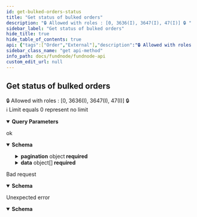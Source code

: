 ```yaml
---
id: get-bulked-orders-status
title: "Get status of bulked orders"
description: "🔒 Allowed with roles : [0, 3636(I), 3647(I), 47(I)] 🔒 "
sidebar_label: "Get status of bulked orders"
hide_title: true
hide_table_of_contents: true
api: {"tags":["Order","External"],"description":"🔒 Allowed with roles : [0, 3636(I), 3647(I), 47(I)] 🔒 \\\nℹ️ Limit equals 0 represent no limit\n","operationId":"getBulkedOrdersStatus","parameters":[{"name":"masterRef","in":"query","description":"The Fundnode reference of the bulked order","required":false,"style":"form","explode":true,"schema":{"type":"string"},"example":"FDLT0ld0dv3cjgmx"},{"name":"page","in":"query","required":false,"style":"form","explode":true,"schema":{"type":"integer","default":0}},{"name":"limit","in":"query","required":false,"style":"form","explode":true,"schema":{"type":"integer","default":100}},{"name":"sortKey","in":"query","required":false,"style":"form","explode":true,"schema":{"type":"string","default":"createdAt","enum":["createdAt","masterRef","state"]}},{"name":"sortValue","in":"query","required":false,"style":"form","explode":true,"schema":{"type":"string","default":"desc","enum":["asc","desc"]}}],"responses":{"200":{"description":"ok","content":{"application/json":{"schema":{"required":["data","pagination"],"type":"object","properties":{"pagination":{"required":["next","page","perPage","prev","total","totalPage"],"type":"object","properties":{"total":{"type":"integer","format":"int64"},"page":{"type":"integer","format":"int64"},"perPage":{"type":"integer","format":"int64"},"prev":{"type":"integer","format":"int64"},"next":{"type":"integer","format":"int64"},"totalPage":{"type":"integer","format":"int64"}},"title":"PaginatedStatus_pagination"},"data":{"minItems":0,"type":"array","items":{"required":["cashSttlDt","fees","grossAmt","masterRef","nav","netAmt","unitsNb"],"type":"object","properties":{"masterRef":{"type":"string","description":"The unique reference of your Bulked Order in FundsDLT","nullable":false,"example":"FDLT0lcyv20loezb"},"unitsNb":{"type":"string","description":"Number of shares (available since CONF)","nullable":true},"netAmt":{"type":"string","description":"Net amount (available since CONF)","nullable":true},"grossAmt":{"type":"string","description":"Gross amount","nullable":true},"nav":{"type":"string","description":"Nav","nullable":true},"cashSttlDt":{"pattern":"^\\d{4}\\d{2}\\d{2}$","type":"string","description":"Cash settlement date (available since CONF)","nullable":true,"example":"20230106"},"fees":{"type":"array","nullable":true,"items":{"required":["feeAmnt","feeName"],"type":"object","properties":{"feeName":{"type":"string"},"feeAmnt":{"type":"number","format":"double"}},"title":"submitOrderConfirmation_fees"}}},"title":"PaginatedBulkStatus_data"}}},"title":"inline_response_200_2"}}}},"400":{"description":"Bad request","content":{"application/json":{"schema":{"required":["code","message"],"type":"object","properties":{"code":{"type":"string"},"message":{"type":"string"}},"title":"inline_response_400"}}}},"500":{"description":"Unexpected error","content":{"application/json":{"schema":{"required":["code","message"],"type":"object","properties":{"code":{"type":"string"},"message":{"type":"string"}},"title":"inline_response_400"}}}}},"security":[{"bearerAuth":[]}],"method":"get","path":"/bulkOrderStatus","servers":[{"url":"/"}],"securitySchemes":{"bearerAuth":{"type":"http","scheme":"bearer","bearerFormat":"JWT"}},"info":{"title":"Fundnode API","description":"Fundnode API Endpoint","termsOfService":"http://swagger.io/terms/","contact":{"name":"Fundnode Team","url":"https://www.marketnode.com","email":"fundops@marketnode.com"},"license":{"name":"Apache 2.0","url":"https://www.apache.org/licenses/LICENSE-2.0.html"},"version":"0.30.0"},"postman":{"name":"Get status of bulked orders","description":{"content":"🔒 Allowed with roles : [0, 3636(I), 3647(I), 47(I)] 🔒 \\\nℹ️ Limit equals 0 represent no limit\n","type":"text/plain"},"url":{"path":["bulkOrderStatus"],"host":["{{baseUrl}}"],"query":[{"disabled":false,"description":{"content":"The Fundnode reference of the bulked order","type":"text/plain"},"key":"masterRef","value":""},{"disabled":false,"key":"page","value":""},{"disabled":false,"key":"limit","value":""},{"disabled":false,"key":"sortKey","value":""},{"disabled":false,"key":"sortValue","value":""}],"variable":[]},"header":[{"key":"Accept","value":"application/json"}],"method":"GET","auth":{"type":"bearer","bearer":[{"type":"any","value":"<Bearer Token>","key":"token"}]}}}
sidebar_class_name: "get api-method"
info_path: docs/fundnode/fundnode-api
custom_edit_url: null
---
```



## Get status of bulked orders



🔒 Allowed with roles : [0, 3636(I), 3647(I), 47(I)] 🔒 \
ℹ️ Limit equals 0 represent no limit


<details style={{"marginBottom":"1rem"}} data-collapsed={false} open={true}><summary style={{}}><strong>Query Parameters</strong></summary><div><ul><ParamsItem className={"paramsItem"} param={{"name":"masterRef","in":"query","description":"The Fundnode reference of the bulked order","required":false,"style":"form","explode":true,"schema":{"type":"string"},"example":"FDLT0ld0dv3cjgmx"}}></ParamsItem><ParamsItem className={"paramsItem"} param={{"name":"page","in":"query","required":false,"style":"form","explode":true,"schema":{"type":"integer","default":0}}}></ParamsItem><ParamsItem className={"paramsItem"} param={{"name":"limit","in":"query","required":false,"style":"form","explode":true,"schema":{"type":"integer","default":100}}}></ParamsItem><ParamsItem className={"paramsItem"} param={{"name":"sortKey","in":"query","required":false,"style":"form","explode":true,"schema":{"type":"string","default":"createdAt","enum":["createdAt","masterRef","state"]}}}></ParamsItem><ParamsItem className={"paramsItem"} param={{"name":"sortValue","in":"query","required":false,"style":"form","explode":true,"schema":{"type":"string","default":"desc","enum":["asc","desc"]}}}></ParamsItem></ul></div></details><div><ApiTabs><TabItem label={"200"} value={"200"}><div>

ok

</div><div><MimeTabs schemaType={"response"}><TabItem label={"application/json"} value={"application/json"}><SchemaTabs><TabItem label={"Schema"} value={"Schema"}><details style={{}} data-collapsed={false} open={true}><summary style={{"textAlign":"left"}}><strong>Schema</strong></summary><div style={{"textAlign":"left","marginLeft":"1rem"}}></div><ul style={{"marginLeft":"1rem"}}><SchemaItem collapsible={true} className={"schemaItem"}><details style={{}}><summary style={{}}><strong>pagination</strong><span style={{"opacity":"0.6"}}> object</span><strong style={{"fontSize":"var(--ifm-code-font-size)","color":"var(--openapi-required)"}}> required</strong></summary><div style={{"marginLeft":"1rem"}}><SchemaItem collapsible={false} name={"total"} required={true} schemaName={"int64"} qualifierMessage={undefined} schema={{"type":"integer","format":"int64"}}></SchemaItem><SchemaItem collapsible={false} name={"page"} required={true} schemaName={"int64"} qualifierMessage={undefined} schema={{"type":"integer","format":"int64"}}></SchemaItem><SchemaItem collapsible={false} name={"perPage"} required={true} schemaName={"int64"} qualifierMessage={undefined} schema={{"type":"integer","format":"int64"}}></SchemaItem><SchemaItem collapsible={false} name={"prev"} required={true} schemaName={"int64"} qualifierMessage={undefined} schema={{"type":"integer","format":"int64"}}></SchemaItem><SchemaItem collapsible={false} name={"next"} required={true} schemaName={"int64"} qualifierMessage={undefined} schema={{"type":"integer","format":"int64"}}></SchemaItem><SchemaItem collapsible={false} name={"totalPage"} required={true} schemaName={"int64"} qualifierMessage={undefined} schema={{"type":"integer","format":"int64"}}></SchemaItem></div></details></SchemaItem><SchemaItem collapsible={true} className={"schemaItem"}><details style={{}}><summary style={{}}><strong>data</strong><span style={{"opacity":"0.6"}}> object[]</span><strong style={{"fontSize":"var(--ifm-code-font-size)","color":"var(--openapi-required)"}}> required</strong></summary><div style={{"marginLeft":"1rem"}}><li><div style={{"fontSize":"var(--ifm-code-font-size)","opacity":"0.6","marginLeft":"-.5rem","paddingBottom":".5rem"}}>Array [</div></li><SchemaItem collapsible={false} name={"masterRef"} required={true} schemaName={"string"} qualifierMessage={undefined} schema={{"type":"string","description":"The unique reference of your Bulked Order in FundsDLT","nullable":false,"example":"FDLT0lcyv20loezb"}}></SchemaItem><SchemaItem collapsible={false} name={"unitsNb"} required={true} schemaName={"string"} qualifierMessage={undefined} schema={{"type":"string","description":"Number of shares (available since CONF)","nullable":true}}></SchemaItem><SchemaItem collapsible={false} name={"netAmt"} required={true} schemaName={"string"} qualifierMessage={undefined} schema={{"type":"string","description":"Net amount (available since CONF)","nullable":true}}></SchemaItem><SchemaItem collapsible={false} name={"grossAmt"} required={true} schemaName={"string"} qualifierMessage={undefined} schema={{"type":"string","description":"Gross amount","nullable":true}}></SchemaItem><SchemaItem collapsible={false} name={"nav"} required={true} schemaName={"string"} qualifierMessage={undefined} schema={{"type":"string","description":"Nav","nullable":true}}></SchemaItem><SchemaItem collapsible={false} name={"cashSttlDt"} required={true} schemaName={"string"} qualifierMessage={"**Possible values:** Value must match regular expression `^\\d{4}\\d{2}\\d{2}$`"} schema={{"pattern":"^\\d{4}\\d{2}\\d{2}$","type":"string","description":"Cash settlement date (available since CONF)","nullable":true,"example":"20230106"}}></SchemaItem><SchemaItem collapsible={true} className={"schemaItem"}><details style={{}}><summary style={{}}><strong>fees</strong><span style={{"opacity":"0.6"}}> object[]</span><strong style={{"fontSize":"var(--ifm-code-font-size)","color":"var(--openapi-nullable)"}}> nullable</strong><strong style={{"fontSize":"var(--ifm-code-font-size)","color":"var(--openapi-required)"}}> required</strong></summary><div style={{"marginLeft":"1rem"}}><li><div style={{"fontSize":"var(--ifm-code-font-size)","opacity":"0.6","marginLeft":"-.5rem","paddingBottom":".5rem"}}>Array [</div></li><SchemaItem collapsible={false} name={"feeName"} required={true} schemaName={"string"} qualifierMessage={undefined} schema={{"type":"string"}}></SchemaItem><SchemaItem collapsible={false} name={"feeAmnt"} required={true} schemaName={"double"} qualifierMessage={undefined} schema={{"type":"number","format":"double"}}></SchemaItem><li><div style={{"fontSize":"var(--ifm-code-font-size)","opacity":"0.6","marginLeft":"-.5rem"}}>]</div></li></div></details></SchemaItem><li><div style={{"fontSize":"var(--ifm-code-font-size)","opacity":"0.6","marginLeft":"-.5rem"}}>]</div></li></div></details></SchemaItem></ul></details></TabItem><TabItem label={"Example (from schema)"} value={"Example (from schema)"}><ResponseSamples responseExample={"{\n  \"pagination\": {\n    \"total\": 0,\n    \"page\": 0,\n    \"perPage\": 0,\n    \"prev\": 0,\n    \"next\": 0,\n    \"totalPage\": 0\n  },\n  \"data\": [\n    {\n      \"masterRef\": \"FDLT0lcyv20loezb\",\n      \"unitsNb\": \"string\",\n      \"netAmt\": \"string\",\n      \"grossAmt\": \"string\",\n      \"nav\": \"string\",\n      \"cashSttlDt\": \"20230106\",\n      \"fees\": [\n        {\n          \"feeName\": \"string\",\n          \"feeAmnt\": 0\n        }\n      ]\n    }\n  ]\n}"} language={"json"}></ResponseSamples></TabItem></SchemaTabs></TabItem></MimeTabs></div></TabItem><TabItem label={"400"} value={"400"}><div>

Bad request

</div><div><MimeTabs schemaType={"response"}><TabItem label={"application/json"} value={"application/json"}><SchemaTabs><TabItem label={"Schema"} value={"Schema"}><details style={{}} data-collapsed={false} open={true}><summary style={{"textAlign":"left"}}><strong>Schema</strong></summary><div style={{"textAlign":"left","marginLeft":"1rem"}}></div><ul style={{"marginLeft":"1rem"}}><SchemaItem collapsible={false} name={"code"} required={true} schemaName={"string"} qualifierMessage={undefined} schema={{"type":"string"}}></SchemaItem><SchemaItem collapsible={false} name={"message"} required={true} schemaName={"string"} qualifierMessage={undefined} schema={{"type":"string"}}></SchemaItem></ul></details></TabItem><TabItem label={"Example (from schema)"} value={"Example (from schema)"}><ResponseSamples responseExample={"{\n  \"code\": \"string\",\n  \"message\": \"string\"\n}"} language={"json"}></ResponseSamples></TabItem></SchemaTabs></TabItem></MimeTabs></div></TabItem><TabItem label={"500"} value={"500"}><div>

Unexpected error

</div><div><MimeTabs schemaType={"response"}><TabItem label={"application/json"} value={"application/json"}><SchemaTabs><TabItem label={"Schema"} value={"Schema"}><details style={{}} data-collapsed={false} open={true}><summary style={{"textAlign":"left"}}><strong>Schema</strong></summary><div style={{"textAlign":"left","marginLeft":"1rem"}}></div><ul style={{"marginLeft":"1rem"}}><SchemaItem collapsible={false} name={"code"} required={true} schemaName={"string"} qualifierMessage={undefined} schema={{"type":"string"}}></SchemaItem><SchemaItem collapsible={false} name={"message"} required={true} schemaName={"string"} qualifierMessage={undefined} schema={{"type":"string"}}></SchemaItem></ul></details></TabItem><TabItem label={"Example (from schema)"} value={"Example (from schema)"}><ResponseSamples responseExample={"{\n  \"code\": \"string\",\n  \"message\": \"string\"\n}"} language={"json"}></ResponseSamples></TabItem></SchemaTabs></TabItem></MimeTabs></div></TabItem></ApiTabs></div>
      